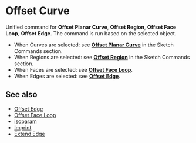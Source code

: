 
# Offset Curve

<Reference shortcut="O" command="Offset Curve" button="Right of Command Bar" />

Unified command for **Offset Planar Curve**, **Offset Region**, **Offset Face Loop**, **Offset Edge**. The command is run based on the selected object.
   - When Curves are selected: see [**Offset Planar Curve**](/sketch/offset-planar-curve) in the Sketch Commands section.
   - When Regions are selected: see [**Offset Region**](/sketch/offset-region) in the Sketch Commands section.
   - When Faces are selected: see [**Offset Face Loop**](offset-face-loop).
   - When Edges are selected: see [**Offset Edge**](offset-edge).

## See also
- [Offset Edge](offset-edge)
- [Offset Face Loop](offset-face-loop)
- [isoparam](isoparam)
- [Imprint](imprint)
- [Extend Edge](extend-edge)